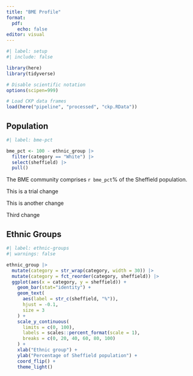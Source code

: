```yaml
---
title: "BME Profile"
format: 
  pdf:
    echo: false
editor: visual
---
```


```r
#| label: setup
#| include: false

library(here)
library(tidyverse)

# Disable scientific notation
options(scipen=999) 

# Load CKP data frames
load(here("pipeline", "processed", "ckp.RData"))
```

## Population

```r
#| label: bme-pct

bme_pct <- 100 - ethnic_group |> 
  filter(category == "White") |> 
  select(sheffield) |> 
  pull()
```

The BME community comprises `r bme_pct`% of the Sheffield population.

This is a trial change

This is another change

Third change

## Ethnic Groups

```r
#| label: ethnic-groups
#| warnings: false

ethnic_group |> 
  mutate(category = str_wrap(category, width = 30)) |> 
  mutate(category = fct_reorder(category, sheffield)) |> 
  ggplot(aes(x = category, y = sheffield)) +
    geom_bar(stat="identity") +
    geom_text(
      aes(label = str_c(sheffield, "%")), 
      hjust = -0.1,
      size = 3
    ) +
    scale_y_continuous(
      limits = c(0, 100),
      labels = scales::percent_format(scale = 1),
      breaks = c(0, 20, 40, 60, 80, 100)
    ) +
    xlab("Ethnic group") +
    ylab("Percentage of Sheffield population") +
    coord_flip() +
    theme_light()
```
